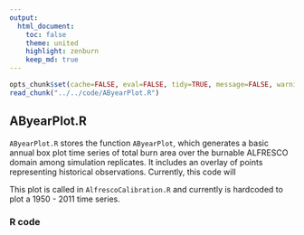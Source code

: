 ```yaml
---
output:
  html_document:
    toc: false
    theme: united
    highlight: zenburn
    keep_md: true
---
```


```r
opts_chunk$set(cache=FALSE, eval=FALSE, tidy=TRUE, message=FALSE, warning=FALSE)
read_chunk("../../code/AByearPlot.R")
```

##
##
## AByearPlot.R

`AByearPlot.R` stores the function `AByearPlot`, which generates a basic annual box plot time series of total burn area over the burnable ALFRESCO domain among simulation replicates.
It includes an overlay of points representing historical observations.
Currently, this code will 

This plot is called in `AlfrescoCalibration.R` and currently is hardcoded to plot a 1950 - 2011 time series.

### R code

```r
```

